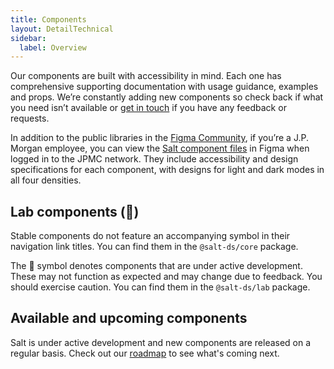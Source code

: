 ```yaml
---
title: Components
layout: DetailTechnical
sidebar:
  label: Overview
---
```


Our components are built with accessibility in mind. Each one has comprehensive
supporting documentation with usage guidance, examples and props.
We’re constantly adding new components so check back if what you need isn’t
available or [get in touch](../support-and-contributions/index) if you have any feedback or requests.

In addition to the public libraries in the [Figma Community](https://www.figma.com/@jpmorgan_salt),
if you’re a J.P. Morgan employee, you can view the [Salt component files](https://www.figma.com/files/project/72279506)
in Figma when logged in to the JPMC network.
They include accessibility and design specifications for each component,
with designs for light and dark modes in all four densities.

## Lab components (🚧)

Stable components do not feature an accompanying symbol in their navigation link titles. You can find them in the `@salt-ds/core` package.

The 🚧 symbol denotes components that are under active development. These may not function as expected and may change due to feedback. You should exercise caution. You can find them in the `@salt-ds/lab` package.

## Available and upcoming components

Salt is under active development and new components are released on a regular basis.
Check out our [roadmap](/salt/about/roadmap) to see what's coming next.
